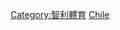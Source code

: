 {{Commons cat|Association football in Chile}}

[[Category:智利體育|Category:智利體育]]
[[Category:南美洲各国足球|Chile]]